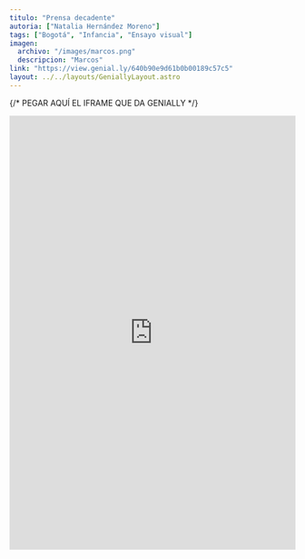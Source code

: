 ```yaml
---
titulo: "Prensa decadente"
autoria: ["Natalia Hernández Moreno"]
tags: ["Bogotá", "Infancia", "Ensayo visual"]
imagen:
  archivo: "/images/marcos.png"
  descripcion: "Marcos"
link: "https://view.genial.ly/640b90e9d61b0b00189c57c5"
layout: ../../layouts/GeniallyLayout.astro
---
```


{/* PEGAR AQUÍ EL IFRAME QUE DA GENIALLY */}

<div style="width: 100%;">
  <div style="position: relative; padding-bottom: 151.66835187057634%; padding-top: 0; height: 0;">
    <iframe
      title="Interactive image !!!"
      frameborder="0"
      style="position: absolute; top: 0; left: 0; width: 100%; height: 100%;"
      src="https://view.genial.ly/640b90e9d61b0b00189c57c5"
      type="text/html"
      allowscriptaccess="always"
      allowfullscreen="true"
      scrolling="yes"
      allownetworking="all"
    ></iframe>
  </div>
</div>
